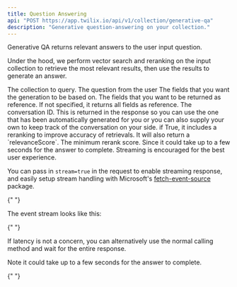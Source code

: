 ```yaml
---
title: Question Answering
api: "POST https://app.twilix.io/api/v1/collection/generative-qa"
description: "Generative question-answering on your collection."
---
```


Generative QA returns relevant answers to the user input question.

Under the hood, we perform vector search and reranking on the input collection to retrieve the most relevant results, then use the results to generate an answer.

<ParamField body="collection" type="string" required>
  The collection to query.
</ParamField>

<ParamField body="userInput" type="string" required>
  The question from the user
</ParamField>
<ParamField body="promptFields" type="array">
  The fields that you want the generation to be based on.
</ParamField>
<ParamField body="fields" type="array">
  The fields that you want to be returned as reference. If not specified, it
  returns all fields as reference.
</ParamField>
<ParamField body="conversationID" type="string">
  The conversation ID. This is returned in the response so you can use the one
  that has been automatically generated for you or you can also supply your own
  to keep track of the conversation on your side.
</ParamField>
<ParamField body="includeRerank" type="boolean">
  if True, it includes a reranking to improve accuracy of retrievals. It will
  also return a `relevanceScore`.
</ParamField>
<ParamField body="minimumRerankScore" type="float">
  The minimum rerank score.
</ParamField>
<Snippet file="param-include-moderation.mdx" />
<Snippet file="param-limit.mdx" />
<Snippet file="param-stream.mdx" />
<Snippet file="header-application-type.mdx" />

<Accordion title="JavaScript Streaming Example">
  Since it could take up to a few seconds for the answer to complete. Streaming
  is encouraged for the best user experience.

You can pass in `stream=true` in the request to enable streaming response, and
easily setup stream handling
with Microsoft's
[fetch-event-source](https://www.npmjs.com/package/@microsoft/fetch-event-source)
package.

{" "}

<Snippet file="react-streaming-example-qna.mdx" />

The event stream looks like this:

{" "}

<Snippet file="sample-event-stream.mdx" />

</Accordion>

<Accordion title="JavaScript No Streaming Example">
If latency is not a concern, you can alternatively use the normal calling method and wait for the entire response.

Note it could take up to a few seconds for the answer to complete.

{" "}

<Snippet file="react-normal-example-qna.mdx" />

</Accordion>
